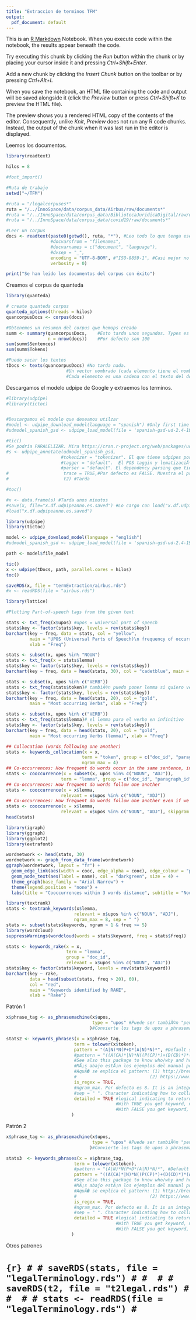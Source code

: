 ```yaml
---
title: "Extraccion de terminos TFM"
output:
  pdf_document: default
---
```


This is an [R Markdown](http://rmarkdown.rstudio.com) Notebook. When you execute code within the notebook, the results appear beneath the code. 

Try executing this chunk by clicking the *Run* button within the chunk or by placing your cursor inside it and pressing *Ctrl+Shift+Enter*. 

Add a new chunk by clicking the *Insert Chunk* button on the toolbar or by pressing *Ctrl+Alt+I*.

When you save the notebook, an HTML file containing the code and output will be saved alongside it (click the *Preview* button or press *Ctrl+Shift+K* to preview the HTML file).

The preview shows you a rendered HTML copy of the contents of the editor. Consequently, unlike *Knit*, *Preview* does not run any R code chunks. Instead, the output of the chunk when it was last run in the editor is displayed.


Leemos los documentos.
```r
library(readtext)

hilos = 8

#font_import()

#Ruta de trabajo
setwd("~/TFM")

#ruta = "/legalcorpuses*"
ruta = "/../InnoSpace/data/corpus_data/Airbus/raw/documents*"
#ruta = "/../InnoSpace/data/corpus_data/BibliotecaJuridicaDigital/raw/documents*"
#ruta = "/../InnoSpace/data/corpus_data/covid19/raw/documents*"

#Leer un corpus
docs <- readtext(paste0(getwd(), ruta, "*"), #Leo todo lo que tenga ese path
                 #docvarsfrom = "filenames", 
                 #docvarnames = c("document", "language"),
                 #dvsep = "_", 
                 encoding = "UTF-8-BOM", #"ISO-8859-1", #Casi mejor no pongo nada porque no sÃ© el encoding
                 verbosity = 0) 

print("Se han leido los documentos del corpus con éxito")

```


Creamos el corpus de quanteda
```r
library(quanteda)

# create quanteda corpus
quanteda_options(threads = hilos)
quancorpusDocs <- corpus(docs)

#Obtenemos un resumen del corpus que hemops creado
summ <- summary(quancorpusDocs,    #Esto tarda unos segundos. Types es el num de tokens Únicos.
                n = nrow(docs))    #Por defecto son 100
sum(summ$Sentences)
sum(summ$Tokens)

#Puedo sacar los textos 
tDocs <- texts(quancorpusDocs) #No tarda nada. 
                       #Un vector nombrado (cada elemento tiene el nombre del doc). 
                       #Cada elemento es una cadena con el texto del doc.
```


Descargamos el modelo udpipe de Google y extraemos los terminos.
```r
#library(udpipe)
#library(tictoc)


#Descargamos el modelo que deseamos utilzar
#model <- udpipe_download_model(language = "spanish") #Only first time to get the .udpipe file
#udmodel_spanish_gsd <- udpipe_load_model(file = 'spanish-gsd-ud-2.4-190531.udpipe')

#tic()
#Se podría PARALELIZAR. Mira https://cran.r-project.org/web/packages/udpipe/vignettes/udpipe-parallel.html
#s <- udpipe_annotate(udmodel_spanish_gsd, 
                     #tokenizer = "tokenizer". El que tiene udpipes por defecto. Otras opciones en http://ufal.mff.cuni.cz/udpipe/users-manual 
                     #tagger = "default".  El POS taggin y lematizaciÃ³n por defecto de udpipes. TambiÃ©n puede ser "none" o lo que dice en http://ufal.mff.cuni.cz/udpipe/users-manual   
                     #parser = "default". El dependency parsing que tiene udpipes por defecto. TambiÃ©n puede ser "none" o lo que dice en http://ufal.mff.cuni.cz/udpipe/users-manual   
#                     trace = TRUE,#Por defecto es FALSE. Muestra el progreso de la anotaciÃ³n.
#                     t2) #Tarda

#toc()

#x <- data.frame(s) #Tarda unos minutos
#save(x, file="x.df.udpipeanno.es.saved") #Lo cargo con load("x.df.udpipeanno.saved")
#load("x.df.udpipeanno.es.saved")
```

```r
library(udpipe)
library(tictoc)

model <- udpipe_download_model(language = "english")
#udmodel_spanish_gsd <- udpipe_load_model(file = 'spanish-gsd-ud-2.4-190531.udpipe')

path <- model$file_model

tic()
x <- udpipe(tDocs, path, parallel.cores = hilos)
toc()

saveRDS(x, file = "termExtraction/airbus.rds")
#x <- readRDS(file = "airbus.rds")
```



```r
library(lattice)

#Plotting Part-of-speech tags from the given text

stats <- txt_freq(x$upos) #upos = universal part of speech
stats$key <- factor(stats$key, levels = rev(stats$key))
barchart(key ~ freq, data = stats, col = "yellow", 
         main = "UPOS (Universal Parts of Speech)\n frequency of occurrence", 
         xlab = "Freq")
```



```r
stats <- subset(x, upos %in% "NOUN")
stats <- txt_freq(x = stats$lemma)
stats$key <- factor(stats$key, levels = rev(stats$key))
barchart(key ~ freq, data = head(stats, 30), col = "cadetblue", main = "Most occurring nouns", xlab = "Freq")
```



```r
stats <- subset(x, upos %in% c("VERB")) 
stats <- txt_freq(stats$token)# tambiÃ©n puedo poner lemma si quiero ver el verbo en infinitivo
stats$key <- factor(stats$key, levels = rev(stats$key))
barchart(key ~ freq, data = head(stats, 20), col = "gold", 
         main = "Most occurring Verbs", xlab = "Freq")
```



```r
stats <- subset(x, upos %in% c("VERB")) 
stats <- txt_freq(stats$lemma)# el lemma para el verbo en infinitivo
stats$key <- factor(stats$key, levels = rev(stats$key))
barchart(key ~ freq, data = head(stats, 20), col = "gold", 
         main = "Most occurring Verbs (lemma)", xlab = "Freq")
```



```r
## Collocation (words following one another)
stats <- keywords_collocation(x = x, 
                             term = "token", group = c("doc_id", "paragraph_id", "sentence_id"),
                             ngram_max = 4)
## Co-occurrences: How frequent do words occur in the same sentence, in this case only nouns or adjectives
stats <- cooccurrence(x = subset(x, upos %in% c("NOUN", "ADJ")), 
                     term = "lemma", group = c("doc_id", "paragraph_id", "sentence_id"))
## Co-occurrences: How frequent do words follow one another
stats <- cooccurrence(x = x$lemma, 
                     relevant = x$upos %in% c("NOUN", "ADJ"))
## Co-occurrences: How frequent do words follow one another even if we would skip 2 words in between
stats <- cooccurrence(x = x$lemma, 
                     relevant = x$upos %in% c("NOUN", "ADJ"), skipgram = 2)
head(stats)
```



```r
library(igraph)
library(ggraph)
library(ggplot2)
library(extrafont)

wordnetwork <- head(stats, 30)
wordnetwork <- graph_from_data_frame(wordnetwork)
ggraph(wordnetwork, layout = "fr") +
  geom_edge_link(aes(width = cooc, edge_alpha = cooc), edge_colour = "pink") +
  geom_node_text(aes(label = name), col = "darkgreen", size = 4) +
  theme_graph(base_family = "Arial Narrow") +
  theme(legend.position = "none") +
  labs(title = "Cooccurrences within 3 words distance", subtitle = "Nouns & Adjective")
```



```r
library(textrank)
stats <- textrank_keywords(x$lemma, 
                          relevant = x$upos %in% c("NOUN", "ADJ"), 
                          ngram_max = 8, sep = " ")
stats <- subset(stats$keywords, ngram > 1 & freq >= 5)
library(wordcloud)
suppressWarnings(wordcloud(words = stats$keyword, freq = stats$freq))
```



```r
stats <- keywords_rake(x = x, 
                       term = "lemma", 
                       group = "doc_id", 
                       relevant = x$upos %in% c("NOUN", "ADJ"))
stats$key <- factor(stats$keyword, levels = rev(stats$keyword))
barchart(key ~ rake, 
         data = head(subset(stats, freq > 20), 60), 
         col = "red", 
         main = "Keywords identified by RAKE", 
         xlab = "Rake")
```


Patrón 1
```r
x$phrase_tag <- as_phrasemachine(x$upos, 
                                 type = "upos" #Puede ser tambiÃ©n "penn-treebank"
                                )#Convierte los tags de upos a phrasemachine (Handler 2016). 

stats2 <- keywords_phrases(x = x$phrase_tag, 
                          term = tolower(x$token), 
                          pattern = "(A|N)*N(P+D*(A|N)*N)*", #Default simple noun phrase. See manual.
                          #pattern = "((A(CA)*|N)*N((P(CP)*)+(D(CD)*)*(A(CA)*|N)*N)*(C(D(CD)*)*(A(CA)*|N)*N((P(CP)*)+(D(CD)*)*(A(CA)*|N)*N)*)*)", #From manual. Noun phrase with coordination conjuction. Este patrón es capaz de extraer ligeramente mas cantidad de terminos, pero tambien tarda una cantidad de tiempo mayor.
                          #See also this package to know who/why and how is a full noun phrase.
                          #MÃ¡s abajo estÃ¡n los ejemplos del manual pdf de esta funciÃ³n.
                          #AquÃ� se explica el pattern: (1) http://brenocon.com/oconnor_textasdata2016.pdf (slides informales)
                          #                            (2) https://www.aclweb.org/anthology/W16-5615.pdf  (paper duro y fullNP grammar en el apÃ©ndice del paper) 
                          is_regex = TRUE, 
                          #ngram_max. Por defecto es 8. It is an integer indicating to allow phrases to be found up to ngram maximum number of terms following each other. Only used if is_regex is set to TRUE.
                          #sep = " ". Character indicating how to collapse the phrase of terms which are found. Defaults to using a space.
                          detailed = TRUE #logical indicating to return the exact positions where the phrase was found (set to TRUE) or just how many times each phrase is occurring (set to FALSE). Defaults to TRUE.
                                          #With TRUE you get keyword, ngran, pattern, start, end
                                          #With FALSE you get keyword, ngram, freq, key
                         )
```


Patrón 2
```r
x$phrase_tag <- as_phrasemachine(x$upos, 
                                 type = "upos" #Puede ser tambiÃ©n "penn-treebank"
                                )#Convierte los tags de upos a phrasemachine (Handler 2016). 

stats3  <- keywords_phrases(x = x$phrase_tag, 
                          term = tolower(x$token), 
                          #pattern = "(A|N)*N(P+D*(A|N)*N)*", #Default simple noun phrase. See manual.
                          pattern = "((A(CA)*|N)*N((P(CP)*)+(D(CD)*)*(A(CA)*|N)*N)*(C(D(CD)*)*(A(CA)*|N)*N((P(CP)*)+(D(CD)*)*(A(CA)*|N)*N)*)*)", #From manual. Noun phrase with coordination conjuction
                          #See also this package to know who/why and how is a full noun phrase.
                          #MÃ¡s abajo estÃ¡n los ejemplos del manual pdf de esta funciÃ³n.
                          #AquÃ� se explica el pattern: (1) http://brenocon.com/oconnor_textasdata2016.pdf (slides informales)
                          #                            (2) https://www.aclweb.org/anthology/W16-5615.pdf  (paper duro y fullNP grammar en el apÃ©ndice del paper) 
                          is_regex = TRUE, 
                          #ngram_max. Por defecto es 8. It is an integer indicating to allow phrases to be found up to ngram maximum number of terms following each other. Only used if is_regex is set to TRUE.
                          #sep = " ". Character indicating how to collapse the phrase of terms which are found. Defaults to using a space.
                          detailed = TRUE #logical indicating to return the exact positions where the phrase was found (set to TRUE) or just how many times each phrase is occurring (set to FALSE). Defaults to TRUE.
                                          #With TRUE you get keyword, ngran, pattern, start, end
                                          #With FALSE you get keyword, ngram, freq, key
                         )
```














Otros patrones
<!-- # ```{r} -->
<!-- # x$phrase_tag <- as_phrasemachine(x$upos,  -->
<!-- #                                  type = "upos" #Puede ser tambiÃ©n "penn-treebank" -->
<!-- #                                 )#Convierte los tags de upos a phrasemachine (Handler 2016).  -->
<!-- #  -->
<!-- # stats5  <- keywords_phrases(x = x$phrase_tag,  -->
<!-- #                           term = tolower(x$token),  -->
<!-- #                           #pattern = "(A|N)*N(P+D*(A|N)*N)*", #Default simple noun phrase. See manual. -->
<!-- #                           #pattern = "((A(CA)*|N)*N((P(CP)*)+(D(CD)*)*(A(CA)*|N)*N)*(C(D(CD)*)*(A(CA)*|N)*N((P(CP)*)+(D(CD)*)*(A(CA)*|N)*N)*)*)", #From manual. Noun phrase with coordination conjuction -->
<!-- #                           #pattern =  "((A|N)*N(P+D*(A|N)*N)*P*(M|V)*V(M|V)*|(M|V)*V(M|V)*D*(A|N)*N(P+D*(A|N)*N)*|(M|V)*V(M|V)*(P+D*(A|N)*N)+|(A|N)*N(P+D*(A|N)*N)*P*((M|V)*V(M|V)*D*(A|N)*N(P+D*(A|N)*N)*|(M|V)*V(M|V)*(P+D*(A|N)*N)+))" # Simple verb Phrase -->
<!-- #                           pattern = "(((A(CA)*|N)*N((P(CP)*)+(D(CD)*)*(A(CA)*|N)*N)*(C(D(CD)*)*(A(CA)*|N)*N((P(CP)*)+(D(CD)*)*(A(CA)*|N)*N)*)*)(P(CP)*)*(M(CM)*|V)*V(M(CM)*|V)*(C(M(CM)*|V)*V(M(CM)*|V)*)*|(M(CM)*|V)*V(M(CM)*|V)*(C(M(CM)*|V)*V(M(CM)*|V)*)*(D(CD)*)*((A(CA)*|N)*N((P(CP)*)+(D(CD)*)*(A(CA)*|N)*N)*(C(D(CD)*)*(A(CA)*|N)*N((P(CP)*)+(D(CD)*)*(A(CA)*|N)*N)*)*)|(M(CM)*|V)*V(M(CM)*|V)*(C(M(CM)*|V)*V(M(CM)*|V)*)*((P(CP)*)+(D(CD)*)*(A(CA)*|N)*N)+|((A(CA)*|N)*N((P(CP)*)+(D(CD)*)*(A(CA)*|N)*N)*(C(D(CD)*)*(A(CA)*|N)*N((P(CP)*)+(D(CD)*)*(A(CA)*|N)*N)*)*)(P(CP)*)*((M(CM)*|V)*V(M(CM)*|V)*(C(M(CM)*|V)*V(M(CM)*|V)*)*(D(CD)*)*((A(CA)*|N)*N((P(CP)*)+(D(CD)*)*(A(CA)*|N)*N)*(C(D(CD)*)*(A(CA)*|N)*N((P(CP)*)+(D(CD)*)*(A(CA)*|N)*N)*)*)|(M(CM)*|V)*V(M(CM)*|V)*(C(M(CM)*|V)*V(M(CM)*|V)*)*((P(CP)*)+(D(CD)*)*(A(CA)*|N)*N)+))", # Verb phrase with coordination conjuction -->
<!-- #                           #See also this package to know who/why and how is a full noun phrase. -->
<!-- #                           #MÃ¡s abajo estÃ¡n los ejemplos del manual pdf de esta funciÃ³n. -->
<!-- #                           #AquÃ� se explica el pattern: (1) http://brenocon.com/oconnor_textasdata2016.pdf (slides informales) -->
<!-- #                           #                            (2) https://www.aclweb.org/anthology/W16-5615.pdf  (paper duro y fullNP grammar en el apÃ©ndice del paper)  -->
<!-- #                           is_regex = TRUE,  -->
<!-- #                           #ngram_max. Por defecto es 8. It is an integer indicating to allow phrases to be found up to ngram maximum number of terms following each other. Only used if is_regex is set to TRUE. -->
<!-- #                           #sep = " ". Character indicating how to collapse the phrase of terms which are found. Defaults to using a space. -->
<!-- #                           detailed = TRUE #logical indicating to return the exact positions where the phrase was found (set to TRUE) or just how many times each phrase is occurring (set to FALSE). Defaults to TRUE. -->
<!-- #                                           #With TRUE you get keyword, ngran, pattern, start, end -->
<!-- #                                           #With FALSE you get keyword, ngram, freq, key -->
<!-- #                          ) -->
<!-- # ``` -->

# ```{r}
# # saveRDS(stats, file = "legalTerminology.rds")
# # 
# # saveRDS(t2, file = "t2legal.rds")
# # 
# # stats <- readRDS(file = "legalTerminology.rds")
# ```

